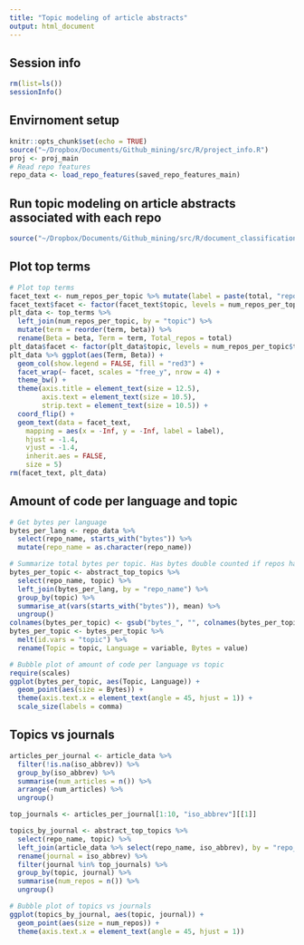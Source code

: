 ```yaml
---
title: "Topic modeling of article abstracts"
output: html_document
---
```


## Session info

```r
rm(list=ls())
sessionInfo()
```

## Envirnoment setup

```r
knitr::opts_chunk$set(echo = TRUE)
source("~/Dropbox/Documents/Github_mining/src/R/project_info.R")
proj <- proj_main
# Read repo features
repo_data <- load_repo_features(saved_repo_features_main)
```

## Run topic modeling on article abstracts associated with each repo

```r
source("~/Dropbox/Documents/Github_mining/src/R/document_classification/topics.R", local = TRUE)
```

## Plot top terms

```r
# Plot top terms
facet_text <- num_repos_per_topic %>% mutate(label = paste(total, "repos"))
facet_text$facet <- factor(facet_text$topic, levels = num_repos_per_topic$topic)
plt_data <- top_terms %>%
  left_join(num_repos_per_topic, by = "topic") %>%
  mutate(term = reorder(term, beta)) %>%
  rename(Beta = beta, Term = term, Total_repos = total)
plt_data$facet <- factor(plt_data$topic, levels = num_repos_per_topic$topic)
plt_data %>% ggplot(aes(Term, Beta)) +
  geom_col(show.legend = FALSE, fill = "red3") +
  facet_wrap(~ facet, scales = "free_y", nrow = 4) +
  theme_bw() +
  theme(axis.title = element_text(size = 12.5),
        axis.text = element_text(size = 10.5),
        strip.text = element_text(size = 10.5)) +
  coord_flip() + 
  geom_text(data = facet_text,
    mapping = aes(x = -Inf, y = -Inf, label = label),
    hjust = -1.4,
    vjust = -1.4,
    inherit.aes = FALSE,
    size = 5)
rm(facet_text, plt_data)
```


## Amount of code per language and topic

```r
# Get bytes per language
bytes_per_lang <- repo_data %>% 
  select(repo_name, starts_with("bytes")) %>%
  mutate(repo_name = as.character(repo_name))

# Summarize total bytes per topic. Has bytes double counted if repos have multiple topics.
bytes_per_topic <- abstract_top_topics %>% 
  select(repo_name, topic) %>% 
  left_join(bytes_per_lang, by = "repo_name") %>% 
  group_by(topic) %>% 
  summarise_at(vars(starts_with("bytes")), mean) %>%
  ungroup()
colnames(bytes_per_topic) <- gsub("bytes_", "", colnames(bytes_per_topic))
bytes_per_topic <- bytes_per_topic %>% 
  melt(id.vars = "topic") %>%
  rename(Topic = topic, Language = variable, Bytes = value)

# Bubble plot of amount of code per language vs topic
require(scales)
ggplot(bytes_per_topic, aes(Topic, Language)) + 
  geom_point(aes(size = Bytes)) +
  theme(axis.text.x = element_text(angle = 45, hjust = 1)) +
  scale_size(labels = comma)
```


## Topics vs journals

```r
articles_per_journal <- article_data %>% 
  filter(!is.na(iso_abbrev)) %>%
  group_by(iso_abbrev) %>% 
  summarise(num_articles = n()) %>% 
  arrange(-num_articles) %>%
  ungroup()

top_journals <- articles_per_journal[1:10, "iso_abbrev"][[1]]

topics_by_journal <- abstract_top_topics %>% 
  select(repo_name, topic) %>% 
  left_join(article_data %>% select(repo_name, iso_abbrev), by = "repo_name") %>% 
  rename(journal = iso_abbrev) %>%
  filter(journal %in% top_journals) %>%
  group_by(topic, journal) %>%
  summarise(num_repos = n()) %>%
  ungroup()

# Bubble plot of topics vs journals
ggplot(topics_by_journal, aes(topic, journal)) + 
  geom_point(aes(size = num_repos)) + 
  theme(axis.text.x = element_text(angle = 45, hjust = 1))
```
